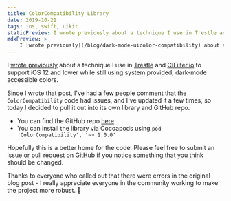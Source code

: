```yaml
---
title: ColorCompatibility Library
date: 2019-10-21
tags: ios, swift, uikit
staticPreview: I wrote previously about a technique I use in Trestle and CIFilter.io to support iOS 12 and lower while still using system provided, dark-mode accessible colors...
mdxPreview: >
    I [wrote previously](/blog/dark-mode-uicolor-compatibility) about a technique I use in [Trestle](https://itunes.apple.com/us/app/trestle-the-new-sudoku/id1300230302?mt=8) and [CIFilter.io](https://itunes.apple.com/us/app/cifilter-io/id1457458557?mt=8) to support iOS 12 and lower while still using system provided, dark-mode accessible colors...
---
```

I [wrote previously](/blog/dark-mode-uicolor-compatibility) about a technique I use in [Trestle](https://itunes.apple.com/us/app/trestle-the-new-sudoku/id1300230302?mt=8) and [CIFilter.io](https://itunes.apple.com/us/app/cifilter-io/id1457458557?mt=8) to support iOS 12 and lower while still using system provided, dark-mode accessible colors.

Since I wrote that post, I've had a few people comment that the `ColorCompatibility` code had issues, and I've updated it a few times, so today I decided to pull it out into its own library and GitHub repo.

- You can find the GitHub repo [here](https://github.com/noahsark769/ColorCompatibility)
- You can install the library via Cocoapods using `pod 'ColorCompatibility', '~> 1.0.0'`

Hopefully this is a better home for the code. Please feel free to submit an issue or pull request [on GitHub](https://github.com/noahsark769/ColorCompatibility) if you notice something that you think should be changed.

Thanks to everyone who called out that there were errors in the original blog post - I really appreciate everyone in the community working to make the project more robust. 💪
